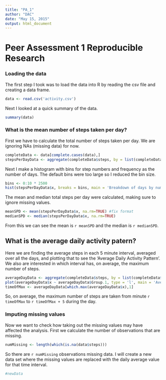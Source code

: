 ```yaml
---
title: "PA_1"
author: "DAC"
date: "May 15, 2015"
output: html_document
---
```


# Peer Assessment 1 Reproducible Research

### Loading the data

The first step I took was to load the data into R by reading the csv file and creating a data frame.

```r
data <- read.csv('activity.csv')
```

Next I looked at a quick summary of the data.

```r
summary(data)
```

### What is the mean number of steps taken per day?

First we have to calculate the total number of steps taken per day. We are ignoring NAs (missing data) for now.

```r
completeData <- data[complete.cases(data),]
stepsPerDayData <- aggregate(completeData$steps, by = list(completeData$date), FUN = sum)
```

Next I make a histogram with bins for step numbers and frequency as the number of days. The default bins were too large so I reduced the bin size.

```r
bins <- 0:10 * 2500
hist(stepsPerDayData$x, breaks = bins, main = 'Breakdown of days by number of steps', xlab = 'Number of Steps', ylab = 'Frequency (number of days)', col = 'BLUE')
```

The mean and median total steps per day were calculated, making sure to ignore missing values.

```r
meanSPD <- mean(stepsPerDayData$x, na.rm=TRUE) #fix format
medianSPD <- median(stepsPerDayData$x, na.rm=TRUE)
```

From this we can see the mean is `r meanSPD` and the median is `r medianSPD`.

## What is the average daily activity patern?

Here we are finding the average steps in each 5 minute interval, averaged over all the days, and plotting that to see the 'Average Daily Activity Pattern'. We also are interested in which interval has, on average, the maximum number of steps.

```r
averageDayData <- aggregate(completeData$steps, by = list(completeData$interval), FUN = mean)
plot(averageDayData$x ~ averageDayData$Group.1, type = 'l', main = 'Average Daily Activity Pattern', xlab = 'Time (min)', ylab = 'Number of steps')
timeOfMax <- averageDayData[which.max(averageDayData$x),1]
```

So, on average, the maximum number of steps are taken from minute `r timeOfMax` to `r timeOfMax + 5` during the day.

### Imputing missing values

Now we want to check how taking out the missing values may have affected the analysis. First we calculate the number of observations that are missing.

```r
numMissing <- length(which(is.na(data$steps)))
```

So there are `r numMissing` observations missing data. I will create a new data set where the missing values are replaced with the daily average value for that time interval.

```r
#newData
```

